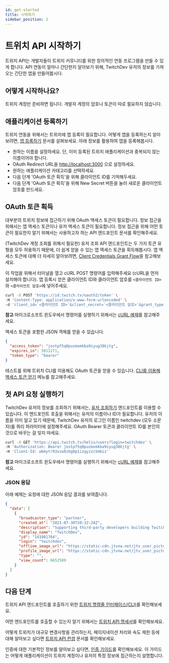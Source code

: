 ```yaml
---
id: get-started
title: 시작하기
sidebar_position: 2
---
```


# 트위치 API 시작하기

트위치 API는 개발자들이 트위치 커뮤니티를 위한 창의적인 연동 프로그램을 만들 수 있게 합니다. API 연동이 얼마나 간단한지 알아보기 위해, TwitchDev 유저의 정보를 가져오는 간단한 앱을 만들어봅시다.

## 어떻게 시작하나요?

트위치 계정만 준비하면 됩니다. 개발자 계정의 암호나 토큰이 따로 필요하지 않습니다.

## 애플리케이션 등록하기

트위치 연동을 위해서는 트위치에 앱 등록이 필요합니다. 어떻게 앱을 등록하는지 알아보려면, [앱 등록하기](https://blahblah.com) 문서를 살펴보세요. 아래 정보를 활용하여 앱을 등록해봅시다.

- 원하는 이름을 설정하세요. 단, 이미 등록된 트위치 애플리케이션과 중복되지 않는 이름이어야 합니다.
- OAuth Redirect URL을 [http://localhost:3000](http://localhost:3000) 으로 설정하세요.
- 원하는 애플리케이션 카테고리를 선택하세요.
- 다음 단계 'OAuth 토큰 획득'을 위해 클라이언트 ID를 기억해두세요.
- 다음 단계 'OAuth 토큰 획득'을 위해 New Secret 버튼을 눌러 새로운 클라이언트 암호를 만드세요.

## OAuth 토큰 획득

대부분의 트위치 정보에 접근하기 위해 OAuth 액세스 토큰이 필요합니다. 정보 접근을 위해서는 앱 액세스 토큰이나 유저 액세스 토큰이 필요합니다. 정보 접근을 위해 어떤 토큰이 필요한지 알기 위해서는 사용하고자 하는 API 엔드포인트 문서를 확인해주세요.

(TwitchDev 계정 조회를 위해서 필요한) 유저 조회 API 엔드포인트는 두 가지 토큰 유형을 모두 허용하기 때문에, 더 쉽게 얻을 수 있는 앱 액세스 토큰을 획득해봅시다. 앱 액세스 토큰에 대해 더 자세히 알아보려면, [Client Credentials Grant Flow](https://blahblah.com)을 참고해보세요.

이 작업을 위해서 터미널을 열고 cURL POST 명령어를 입력해주세요 (cURL을 먼저 설치해야 합니다). 앱 등록시 얻은 클라이언트 ID와 클라이언트 암호를 `<클라이언트 ID>`와 `<클라이언트 암호>`에 넣어주세요.


```bash
curl -X POST 'https://id.twitch.tv/oauth2/token' \
-H 'Content-Type: application/x-www-form-urlencoded' \
-d 'client_id=`<클라이언트 ID>`&client_secret=`<클라이언트 암호>`&grant_type=client_credentials'
```

**참고** 마이크로소프트 윈도우에서 명령어를 실행하기 위해서는 [cURL 예제](https://blahblah.com)를 참고해주세요.

액세스 토큰을 포함한 JSON 객체를 얻을 수 있습니다.

```json
{
  "access_token": "jostpf5q0puzmxmkba9iyug38kjtg",
  "expires_in": 5011271,
  "token_type": "bearer"
}
```

테스트를 위해 트위치 CLI를 이용해도 OAuth 토큰을 얻을 수 있습니다. [CLI를 이용해 액세스 토큰 얻기](https://blahblah.com) 메뉴를 참고해주세요.

## 첫 API 요청 실행하기

TwitchDev 유저의 정보를 조회하기 위해서는, [유저 조회하기](https://blahblah.com) 엔드포인트를 이용할 수 있습니다. 이 엔드포인트 호출을 위해서는 유저의 이름이나 ID가 필요합니다. 유저의 이름을 이미 알고 있기 때문에, TwitchDev 유저의 로그인 이름인 twitchdev (모두 소문자)를 쿼리 파라미터에 설정해주세요. OAuth Bearer 토큰과 클라이언트 ID를 본인의 것으로 바꾸는 걸 잊지 마세요.

```bash
curl -X GET 'https://api.twitch.tv/helix/users?login=twitchdev' \
-H 'Authorization: Bearer jostpf5q0puzmxmkba9iyug38kjtg' \
-H 'Client-Id: wbmytr93xzw8zbg0p1izqyzzc5mbiz'
```

**참고** 마이크로소프트 윈도우에서 명령어를 실행하기 위해서는 [cURL 예제](https://blahblah.com)를 참고해주세요.

### JSON 응답

아래 예제는 요청에 대한 JSON 응답 결과를 보여줍니다.

```json
{
  "data": [
    {
      "broadcaster_type": "partner",
      "created_at": "2021-07-30T20:32:28Z",
      "description": "Supporting third-party developers building Twitch integrations from chatbots to game integrations.",
      "display_name": "TwitchDev",
      "id": "141981764",
      "login": "twitchdev",
      "offline_image_url": "https://static-cdn.jtvnw.net/jtv_user_pictures/3f13ab61-ec78-4fe6-8481-8682cb3b0ac2-channel_offline_image-1920x1080.png",
      "profile_image_url": "https://static-cdn.jtvnw.net/jtv_user_pictures/8a6381c7-d0c0-4576-b179-38bd5ce1d6af-profile_image-300x300.png",
      "type": "",
      "view_count": 6652509
    }
  ]
}
```

## 다음 단계

트위치 API 엔드포인트를 호출하기 위한 [트위치 명령줄 인터페이스(CLI)](https://blahblah.com)를 확인해보세요.

어떤 엔드포인트를 호출할 수 있는지 알기 위해서는 [트위치 API 명세서](https://blahblah.com)를 확인해보세요.

어떻게 트위치가 대규모 변경사항을 관리하는지, 페이지네이션 처리와 속도 제한 등에 대해 알아보고 싶다면 [트위치 API 컨셉](https://blahblah.com) 문서를 확인해보세요.

인증에 대한 기본적인 정보를 알아보고 싶다면, [인증 가이드](https://blahblah.com)를 확인해보세요. 이 가이드는 어떻게 애플리케이션이 트위치 계정이나 유저의 특정 정보에 접근하는지 설명합니다.

